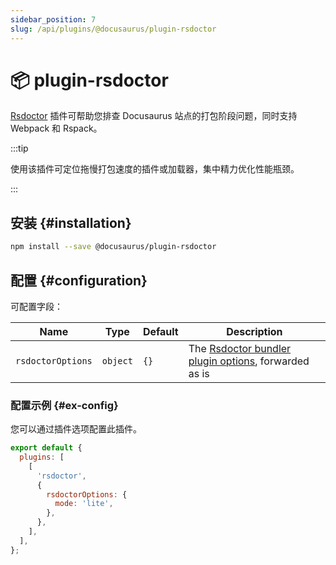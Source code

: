 ```yaml
---
sidebar_position: 7
slug: /api/plugins/@docusaurus/plugin-rsdoctor
---
```


# 📦 plugin-rsdoctor


[Rsdoctor](https://rsdoctor.dev/) 插件可帮助您排查 Docusaurus 站点的打包阶段问题，同时支持 Webpack 和 Rspack。

:::tip

使用该插件可定位拖慢打包速度的插件或加载器，集中精力优化性能瓶颈。

:::

## 安装 {#installation}

```bash npm2yarn
npm install --save @docusaurus/plugin-rsdoctor
```

## 配置 {#configuration}

可配置字段：

<APITable>

| Name | Type | Default | Description |
| --- | --- | --- | --- |
| `rsdoctorOptions` | `object` | `{}` | The [Rsdoctor bundler plugin options](https://rsdoctor.dev/config/options/options), forwarded as is |

</APITable>

### 配置示例 {#ex-config}

您可以通过插件选项配置此插件。

```js title="docusaurus.config.js"
export default {
  plugins: [
    [
      'rsdoctor',
      {
        rsdoctorOptions: {
          mode: 'lite',
        },
      },
    ],
  ],
};
```
